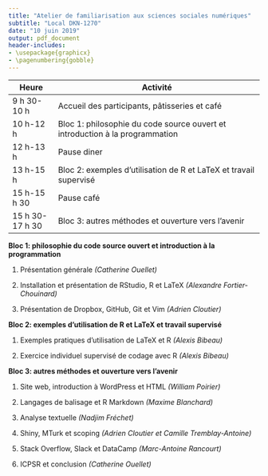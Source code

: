 ```yaml
---
title: "Atelier de familiarisation aux sciences sociales numériques"
subtitle: "Local DKN-1270"
date: "10 juin 2019"
output: pdf_document
header-includes:
- \usepackage{graphicx}
- \pagenumbering{gobble}
---
```

|Heure|Activité|
|---------------|-----------------------------------------------------------------|
|9 h 30-10 h|Accueil des participants, pâtisseries et café|
|10 h-12 h|Bloc 1: philosophie du code source ouvert et introduction à la programmation|
|12 h-13 h|Pause diner|
|13 h-15 h|Bloc 2: exemples d'utilisation de R et LaTeX et travail supervisé|
|15 h-15 h 30|Pause café|
|15 h 30-17 h 30|Bloc 3: autres méthodes et ouverture vers l'avenir|

**Bloc 1: philosophie du code source ouvert et introduction à la programmation**

1. Présentation générale *(Catherine Ouellet)*

2. Installation et présentation de RStudio, R et LaTeX *(Alexandre Fortier-Chouinard)*

3. Présentation de Dropbox, GitHub, Git et Vim *(Adrien Cloutier)*

**Bloc 2: exemples d'utilisation de R et LaTeX et travail supervisé**

1. Exemples pratiques d'utilisation de LaTeX et R *(Alexis Bibeau)*

2. Exercice individuel supervisé de codage avec R *(Alexis Bibeau)*

**Bloc 3: autres méthodes et ouverture vers l'avenir**

1. Site web, introduction à WordPress et HTML *(William Poirier)*

2. Langages de balisage et R Markdown *(Maxime Blanchard)*

3. Analyse textuelle *(Nadjim Fréchet)*

4. Shiny, MTurk et scoping *(Adrien Cloutier et Camille Tremblay-Antoine)*

5. Stack Overflow, Slack et DataCamp *(Marc-Antoine Rancourt)*

6. ICPSR et conclusion *(Catherine Ouellet)*

\vspace*{\fill} \flushright \includegraphics[width=2in]{CLESSN.png}